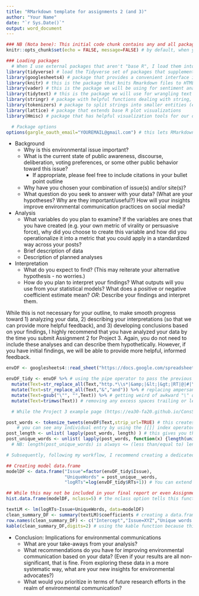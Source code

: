 ```yaml
---
title: "RMarkdown template for assignments 2 (and 3)"
author: "Your Name"
date: "`r Sys.Date()`"
output: word_document
---
```



```r
### NB (Nota bene): This initial code chunk contains any and all packages and package options that will be used in this project
knitr::opts_chunk$set(echo = FALSE, message=FALSE) # by default, when you knit this file (which will default knit to Word), you will not see the commands or warning messages echoed.

### Loading packages
  # When I use external packages that aren't "base R", I load them into the workspace here with the library(package name) command.
library(tidyverse) # load the Tidyverse set of packages that supplement base R functionalities like data.frame, reading in spreadsheet data (read_csv, etc.)
library(googlesheets4) # package that provides a convenient interface in R to interact with Google spreadsheets
library(knitr) # this is the package that knits Rmarkdown files to HTML, Word, or PDF; we'll be using the kable() function in this package to make nice tables for Word
library(vader) # this is the package we will be using for sentiment analysis
library(tidytext) # this is the package we will use for wrangling text data
library(stringr) # package with helpful functions dealing with string, or character/text data.
library(tokenizers) # package to split strings into smaller entities (e.g. messages into words, ngrams, or individual letters)
library(lattice) # package that extends base R plot visualizations
library(Hmisc) # package that has helpful visualization tools for our data

  # Package options
options(gargle_oauth_email="YOUREMAIL@gmail.com") # this lets RMarkdown knit successfully by using your stored token for your Google account. PLEASE MAKE SURE that you change this to your email account.
```


* Background
    + Why is this environmental issue important?
    + What is the current state of public awareness, discourse, deliberation, voting preferences, or some other public behavior toward this issue?
        - If appropriate, please feel free to include citations in your bullet point outline
    + Why have you chosen your combination of issue(s) and/or site(s)?
    + What question do you seek to answer with your data? (What are your hypotheses? Why are they important/useful?) How will your insights improve environmental communication practices on social media?
* Analysis
    + What variables do you plan to examine? If the variables are ones that you have created (e.g. your own metric of virality or persuasive force), why did you choose to create this variable and how did you operationalize it into a metric that you could apply in a standardized way across your posts?
    + Brief description of data
    + Description of planned analyses
* Interpretation
    + What do you expect to find? (This may reiterate your alternative hypothesis - no worries.)
    + How do you plan to interpret your findings? What outputs will you use from your statistical models? What does a positive or negative coefficient estimate mean? *OR*: Describe your findings and interpret them.

While this is not necessary for your outline, to make smooth progress toward 1) analyzing your data, 2) describing your interpretations (so that we can provide more helpful feedback), and 3) developing conclusions based on your findings, I highly recommend that you have analyzed your data by the time you submit Assignment 2 for Project 3. Again, you do not need to include these analyses and can describe them hypothetically. However, if you have initial findings, we will be able to provide more helpful, informed feedback.

```r
envDF <- googlesheets4::read_sheet("https://docs.google.com/spreadsheets/d/1K-tgni6JJ33x1mG-rxNFopnC8sBuRzVLd5loBO0e1jk/edit?usp=sharing") # provide the sharing link to your own spreadsheet here to modify this code for your project.
```

```r
envDF_tidy <- envDF %>% # using the pipe operator to pass the previous command/object forward to the next command; the outputs of this data cleaning will be stored in a data.frame entitled envDF_tidy (environmental data.frame that is tidy)
  mutate(Text=str_replace_all(Text,"http.*\\s*|&amp;|&lt;|&gt;|RT|@|#|\\n|\\*", "")) %>% # creating a cleaned data column with the str_replace_all find and replace operator
  mutate(Text=str_replace_all(Text,"&","and")) %>% # replacing ampersands (&) with and
  mutate(Text=gsub("\"", "",Text)) %>% # getting weird of awkward "\" quotation mark
  mutate(Text=trimws(Text)) # removing any excess spaces trailing or leading the string
```

```r
  # While the Project 3 example page (https://ea30-fa20.github.io/ConsSocMedia/Project3.html) contains other ways to convert your text data to some numeric variable (e.g. sentiment, number of unique words, number/proportion of post that is hashtags, etc.), let's say that you have decided that you are interested in the length of posts as a predictor variable for public engagement. You choose to operationalize this as the number of unique words in each post.

post_words <- tokenize_tweets(envDF$Text,strip_url=TRUE) # this creates a list where each entry has the message broken into individual words, using spaces as the breaks between individual words; don't worry about it being called "tokenize_tweets" -- this function is fine to use on other social media (text) posts
    # you can see any individual entry by using the [[]] index operator for lists; e.g. post_words[[4]]
post_length <- unlist( lapply(post_words, length) ) # this gives you the length of each post in terms of the number of words it contains
post_unique_words <- unlist( lapply(post_words, function(x) {length(unique(x))})) # number of unique words per post.
  # NB: length(post_unique_words) is always <= (less than/equal to) length(post_length)
```

```r
# Subsequently, following my workflow, I recommend creating a dedicated data.frame to store the variables for your linear regression model

## Creating model data.frame
modelDF <- data.frame("Issue"=factor(envDF_tidy$Issue),
                      "UniqueWords" = post_unique__words,
                      "logRTs"=log(envDF_tidy$RTs+1)) # You can extend this to include other columns of your choosing; see the example tab for other column names that I specified for the sample dataset.
```

```r
## While this may not be included in your final report or even Assignment 2, this can be helpful for you in thinking about which variables may be unacceptably skewed.
hist.data.frame(modelDF, nclass=5) # the nclass option tells this function how many bins to have for the numeric variables.
```

```r
textLM <- lm(logRTs~Issue+UniqueWords, data=modelDF)
clean_summary_DF <- summary(textLM)$coefficients # creating a data.frame to store the coefficient estimates from the summary() function 
row.names(clean_summary_DF) <- c("Intercept","Issue=XYZ","Unique words in post") # creating nicer row names, where each row name denotes one of the variables in the model
kable(clean_summary_DF,digits=2) # using the kable function because this ensures that your output tables can play nicely with Word outputs. 
```

* Conclusion: Implications for environmental communications
    + What are your take-aways from your analysis?
    + What recommendations do you have for improving environmental communication based on your data? (Even if your results are all non-significant, that is fine. From exploring these data in a more systematic way, what are your new insights for environmental advocates?)
    + What would you prioritize in terms of future research efforts in the realm of environmental communication?
